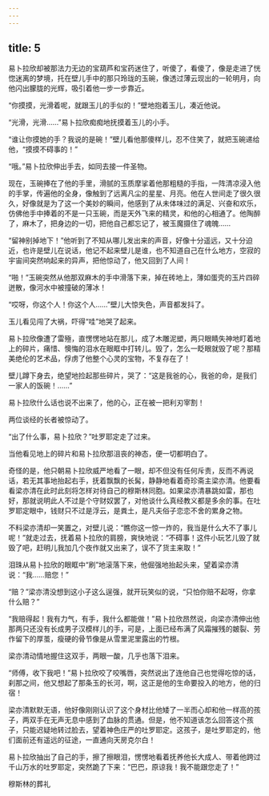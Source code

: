 ```yaml
---
---
---
```

title: 5
---



易卜拉欣却被那法力无边的宝葫芦和宝药迷住了，听傻了，看傻了，像是走进了恍惚迷离的梦境，托在壁儿手中的那只玲珑的玉碗，像透过薄云现出的一轮明月，向他闪出朦胧的光辉，吸引着他一步一步靠近。

“你摸摸，光滑着呢，就跟玉儿的手似的！”壁地抱着玉儿，凑近他说。

“光滑，光滑……”易卜拉欣痴痴地抚摸着玉儿的小手。

“谁让你摸她的手？我说的是碗！”壁儿看他那傻样儿，忍不住笑了，就把玉碗递给他，“摸摸不碍事的！”

“哦。”易卜拉欣伸出手去，如同去接一件圣物。

现在，玉碗捧在了他的手里，滑腻的玉质摩挲着他那粗糙的手指，一阵清凉浸入他的手掌，传遍他的全身，像触到了远离凡尘的星星、月亮。他在人世间走了很久很久，好像就是为了这一个美妙的瞬间，他感到了从未体味过的满足、兴奋和欢乐，仿佛他手中捧着的不是一只玉碗，而是天外飞来的精灵，和他的心相通了。他陶醉了，麻木了，把身边的一切，把他自己都忘记了，被玉魔摄住了魂魄……

“留神别掉地下！”他听到了不知从哪儿发出来的声音，好像十分遥远，又十分迫近，也许是壁儿在说话，他记不起来壁儿是谁，也不知道自己在什么地方，空寂的宇宙间突然响起来的异声，把他惊动了，他又回到了人间！

“啪！”玉碗突然从他那双麻木的手中滑落下来，掉在砖地上，薄如蛋壳的玉片四碎迸散，像河水中被撞破的薄冰！

“哎呀，你这个人！你这个人……”壁儿大惊失色，声音都发抖了。

玉儿看见闯了大祸，吓得“哇”地哭了起来。

易卜拉欣像遭了雷殛，直愣愣地站在那儿，成了木雕泥塑，两只眼睛失神地盯着地上的碎片，痛惜、懊悔的泪水在眼眶中打转儿。毁了，怎么一眨眼就毁了呢？那精美绝伦的艺术品，俘虏了他整个心灵的宝物，不复存在了！

壁儿蹲下身去，绝望地捡起那些碎片，哭了：“这是我爸的心，我爸的命，是我们一家人的饭碗！……”

易卜拉欣什么话也说不出来了，他的心，正在被一把利刃宰割！

两位谈经的长者被惊动了。

“出了什么事，易卜拉欣？”吐罗耶定走了过来。

当他看见地上的碎片和易卜拉欣那沮丧的神态，便一切都明白了。

奇怪的是，他只朝易卜拉欣威严地看了一眼，却不但没有任何斥责，反而不再说话，若无其事地抬起右手，抚着飘飘的长髯，静静地看着奇珍斋主梁亦清。他要看看梁亦清在此时此刻将怎样对待自己的穆斯林同胞。如果梁亦清暴跳如雷，那也好，那就说明此人不过是个守财奴罢了，对他谈什么真经教义都是多余的事。在吐罗耶定眼中，钱财只不过是浮云，是粪土，是凡夫俗子恋恋不舍的累身之物。

不料梁亦清却一笑置之，对壁儿说：“瞧你这一惊一炸的，我当是什么大不了事儿呢！”就走过去，抚着易卜拉欣的肩膀，爽快地说：“不碍事！这件小玩艺儿毁了就毁了吧，赶明儿我加几个夜作就又出来了，误不了货主来取！”

泪珠从易卜拉欣的眼眶中“刷”地滚落下来，他倔强地抬起头来，望着梁亦清说：“我……赔您！”

“赔？”梁亦清没想到这小子这么逞强，就开玩笑似的说，“只怕你赔不起呀，你拿什么赔？”

“我赔得起！我有力气，有手，我什么都能做！”易卜拉欣昂然说，向梁亦清伸出他那两只还没有长成男子汉模样儿的手，可是，上面已经布满了风霜摧残的皴裂、劳作留下的厚茧，瘦硬的骨节像是从雪里泥里露出的竹根。

梁亦清动情地握住这双手，两眼一酸，几乎也落下泪来。

“师傅，收下我吧！”易卜拉欣咬了咬嘴唇，突然说出了连他自己也觉得吃惊的话，刹那之间，他又想起了那条玉的长河，啊，这正是他的生命要投入的地方，他的归宿！

梁亦清默默无语，他好像刚刚认识了这个身材比他矮了一半而心却和他一样高的孩子，两双手在无声无息中感到了血脉的贯通。但是，他不知道该怎么回答这个孩子，只能迟疑地转过脸去，望着神色庄严的吐罗耶定。这孩子，是吐罗耶定的，他们面前还有遥远的征途，一直通向天房克尔白！

易卜拉欣抽出了自己的手，擦了擦眼泪，愣愣地看着抚养他长大成人、带着他跨过千山万水的吐罗耶定，突然跪了下来：“巴巴，原谅我！我不能跟您走了！”

穆斯林的葬礼
